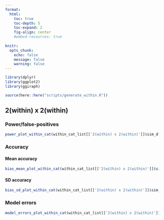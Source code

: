 ```yaml
---
format: 
  html:
    toc: true
    toc-depth: 5
    toc-expand: 2
    fig-align: center
    #embed-resources: true
    
knitr: 
  opts_chunk: 
    echo: false
    message: false
    warning: false
---
```


```r
library(dplyr)
library(ggplot2)
library(ggiraph)
```

```r
source(here::here("scripts/generate_within.R"))
```



## 2(within) x 2(within)

### Power/false-positives

```r
power_plot_within_cat(within_cat_list[['2(within) x 2(within)']]$sim_df_power_sum)
```



### Accuracy 

#### Mean accuracy 

```r
bias_mean_plot_within_cat(within_cat_list[['2(within) x 2(within)']]$sim_df_bias_sum)
```



#### SD accuracy 

```r
bias_sd_plot_within_cat(within_cat_list[['2(within) x 2(within)']]$sim_df_bias_sum)
```



### Model errors

```r
model_errors_plot_within_cat(within_cat_list[['2(within) x 2(within)']]$sim_df_model_errors_sum)
```





